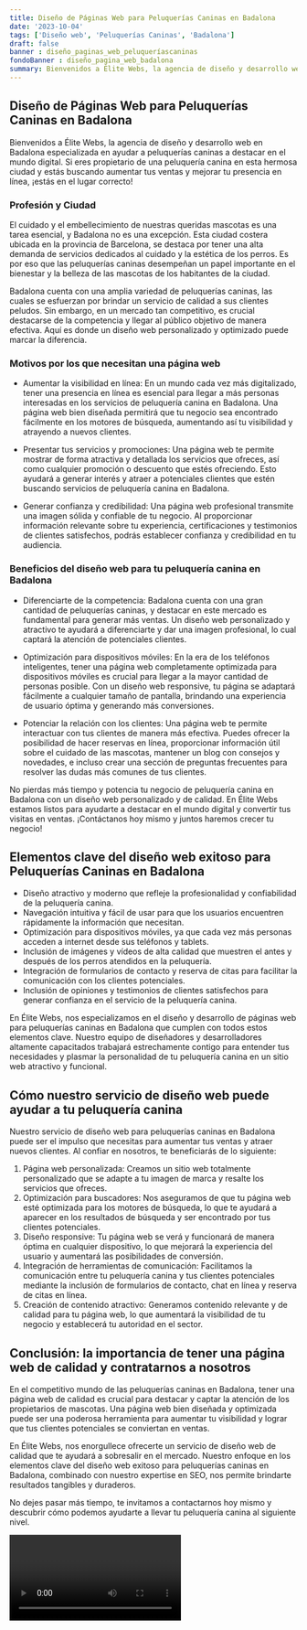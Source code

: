 ```yaml
---
title: Diseño de Páginas Web para Peluquerías Caninas en Badalona
date: '2023-10-04'
tags: ['Diseño web', 'Peluquerías Caninas', 'Badalona']
draft: false
banner : diseño_paginas_web_peluqueríascaninas
fondoBanner : diseño_pagina_web_badalona
summary: Bienvenidos a Élite Webs, la agencia de diseño y desarrollo web en Badalona especializada en ayudar a peluquerías caninas a destacar en el mundo digital. Si eres propietario de una peluquería canina en esta hermosa ciudad y estás buscando aumentar tus ventas y mejorar tu presencia en línea, ¡estás en el lugar correcto!
---
```


## Diseño de Páginas Web para Peluquerías Caninas en Badalona

Bienvenidos a Élite Webs, la agencia de diseño y desarrollo web en Badalona especializada en ayudar a peluquerías caninas a destacar en el mundo digital. Si eres propietario de una peluquería canina en esta hermosa ciudad y estás buscando aumentar tus ventas y mejorar tu presencia en línea, ¡estás en el lugar correcto!

### Profesión y Ciudad

El cuidado y el embellecimiento de nuestras queridas mascotas es una tarea esencial, y Badalona no es una excepción. Esta ciudad costera ubicada en la provincia de Barcelona, se destaca por tener una alta demanda de servicios dedicados al cuidado y la estética de los perros. Es por eso que las peluquerías caninas desempeñan un papel importante en el bienestar y la belleza de las mascotas de los habitantes de la ciudad.

Badalona cuenta con una amplia variedad de peluquerías caninas, las cuales se esfuerzan por brindar un servicio de calidad a sus clientes peludos. Sin embargo, en un mercado tan competitivo, es crucial destacarse de la competencia y llegar al público objetivo de manera efectiva. Aquí es donde un diseño web personalizado y optimizado puede marcar la diferencia.

### Motivos por los que necesitan una página web

- Aumentar la visibilidad en línea: En un mundo cada vez más digitalizado, tener una presencia en línea es esencial para llegar a más personas interesadas en los servicios de peluquería canina en Badalona. Una página web bien diseñada permitirá que tu negocio sea encontrado fácilmente en los motores de búsqueda, aumentando así tu visibilidad y atrayendo a nuevos clientes.

- Presentar tus servicios y promociones: Una página web te permite mostrar de forma atractiva y detallada los servicios que ofreces, así como cualquier promoción o descuento que estés ofreciendo. Esto ayudará a generar interés y atraer a potenciales clientes que estén buscando servicios de peluquería canina en Badalona.

- Generar confianza y credibilidad: Una página web profesional transmite una imagen sólida y confiable de tu negocio. Al proporcionar información relevante sobre tu experiencia, certificaciones y testimonios de clientes satisfechos, podrás establecer confianza y credibilidad en tu audiencia.

### Beneficios del diseño web para tu peluquería canina en Badalona

- Diferenciarte de la competencia: Badalona cuenta con una gran cantidad de peluquerías caninas, y destacar en este mercado es fundamental para generar más ventas. Un diseño web personalizado y atractivo te ayudará a diferenciarte y dar una imagen profesional, lo cual captará la atención de potenciales clientes.

- Optimización para dispositivos móviles: En la era de los teléfonos inteligentes, tener una página web completamente optimizada para dispositivos móviles es crucial para llegar a la mayor cantidad de personas posible. Con un diseño web responsive, tu página se adaptará fácilmente a cualquier tamaño de pantalla, brindando una experiencia de usuario óptima y generando más conversiones.

- Potenciar la relación con los clientes: Una página web te permite interactuar con tus clientes de manera más efectiva. Puedes ofrecer la posibilidad de hacer reservas en línea, proporcionar información útil sobre el cuidado de las mascotas, mantener un blog con consejos y novedades, e incluso crear una sección de preguntas frecuentes para resolver las dudas más comunes de tus clientes.

No pierdas más tiempo y potencia tu negocio de peluquería canina en Badalona con un diseño web personalizado y de calidad. En Élite Webs estamos listos para ayudarte a destacar en el mundo digital y convertir tus visitas en ventas. ¡Contáctanos hoy mismo y juntos haremos crecer tu negocio!

<GifSeo />

<Cta />

## Elementos clave del diseño web exitoso para Peluquerías Caninas en Badalona

- Diseño atractivo y moderno que refleje la profesionalidad y confiabilidad de la peluquería canina.
- Navegación intuitiva y fácil de usar para que los usuarios encuentren rápidamente la información que necesitan.
- Optimización para dispositivos móviles, ya que cada vez más personas acceden a internet desde sus teléfonos y tablets.
- Inclusión de imágenes y vídeos de alta calidad que muestren el antes y después de los perros atendidos en la peluquería.
- Integración de formularios de contacto y reserva de citas para facilitar la comunicación con los clientes potenciales.
- Inclusión de opiniones y testimonios de clientes satisfechos para generar confianza en el servicio de la peluquería canina.

En Élite Webs, nos especializamos en el diseño y desarrollo de páginas web para peluquerías caninas en Badalona que cumplen con todos estos elementos clave. Nuestro equipo de diseñadores y desarrolladores altamente capacitados trabajará estrechamente contigo para entender tus necesidades y plasmar la personalidad de tu peluquería canina en un sitio web atractivo y funcional.

## Cómo nuestro servicio de diseño web puede ayudar a tu peluquería canina

Nuestro servicio de diseño web para peluquerías caninas en Badalona puede ser el impulso que necesitas para aumentar tus ventas y atraer nuevos clientes. Al confiar en nosotros, te beneficiarás de lo siguiente:

1. Página web personalizada: Creamos un sitio web totalmente personalizado que se adapte a tu imagen de marca y resalte los servicios que ofreces.
2. Optimización para buscadores: Nos aseguramos de que tu página web esté optimizada para los motores de búsqueda, lo que te ayudará a aparecer en los resultados de búsqueda y ser encontrado por tus clientes potenciales.
3. Diseño responsive: Tu página web se verá y funcionará de manera óptima en cualquier dispositivo, lo que mejorará la experiencia del usuario y aumentará las posibilidades de conversión.
4. Integración de herramientas de comunicación: Facilitamos la comunicación entre tu peluquería canina y tus clientes potenciales mediante la inclusión de formularios de contacto, chat en línea y reserva de citas en línea.
5. Creación de contenido atractivo: Generamos contenido relevante y de calidad para tu página web, lo que aumentará la visibilidad de tu negocio y establecerá tu autoridad en el sector.

## Conclusión: la importancia de tener una página web de calidad y contratarnos a nosotros

En el competitivo mundo de las peluquerías caninas en Badalona, tener una página web de calidad es crucial para destacar y captar la atención de los propietarios de mascotas. Una página web bien diseñada y optimizada puede ser una poderosa herramienta para aumentar tu visibilidad y lograr que tus clientes potenciales se conviertan en ventas.

En Élite Webs, nos enorgullece ofrecerte un servicio de diseño web de calidad que te ayudará a sobresalir en el mercado. Nuestro enfoque en los elementos clave del diseño web exitoso para peluquerías caninas en Badalona, combinado con nuestro expertise en SEO, nos permite brindarte resultados tangibles y duraderos.

No dejes pasar más tiempo, te invitamos a contactarnos hoy mismo y descubrir cómo podemos ayudarte a llevar tu peluquería canina al siguiente nivel.

<Video />

<CtaBot job='Peluquerías Caninas' city='Badalona'/>

<Gmaps query='Badalona+españa+maps' />
